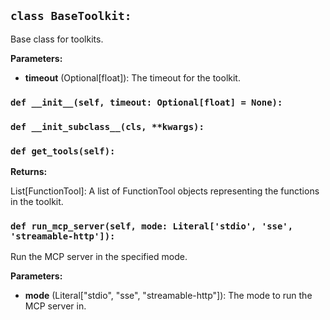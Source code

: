 <a id="camel.toolkits.base"></a>

<a id="camel.toolkits.base.BaseToolkit"></a>

## `class BaseToolkit:`

Base class for toolkits.

**Parameters:**

- **timeout** (Optional[float]): The timeout for the toolkit.

<a id="camel.toolkits.base.BaseToolkit.__init__"></a>

### `def __init__(self, timeout: Optional[float] = None):`

<a id="camel.toolkits.base.BaseToolkit.__init_subclass__"></a>

### `def __init_subclass__(cls, **kwargs):`

<a id="camel.toolkits.base.BaseToolkit.get_tools"></a>

### `def get_tools(self):`

**Returns:**

  List[FunctionTool]: A list of FunctionTool objects
representing the functions in the toolkit.

<a id="camel.toolkits.base.BaseToolkit.run_mcp_server"></a>

### `def run_mcp_server(self, mode: Literal['stdio', 'sse', 'streamable-http']):`

Run the MCP server in the specified mode.

**Parameters:**

- **mode** (Literal["stdio", "sse", "streamable-http"]): The mode to run the MCP server in.
